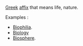[[Greek]] [[affix]] that means life, nature.

Examples : 

*[[w:Biophilia|Biophilia]].
*[[Biology]]
*[[Biosphere]].